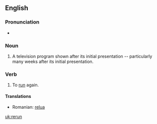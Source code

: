 ==English==

===Pronunciation===
*{{IPA|/ɻi'ɻʌn/}}

===Noun===
{{en-noun}}
# A television program shown after its initial presentation -- particularly many weeks after its initial presentation.

===Verb===
{{en-verb|reruns|rerunning|reran|rerun}}

# To [[run]] again.

====Translations====
*Romanian: [[relua]]

[[uk:rerun]]